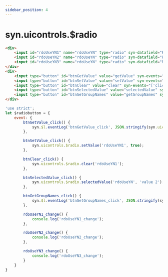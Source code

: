 ```yaml
---
sidebar_position: 4
---
```


# syn.uicontrols.$radio

```html
<div>
    <input id="rdoUseYN1" name="rdoUseYN" type="radio" syn-datafield="RadioUseYN" value="value 1" syn-events="['change']" syn-options="{textContent: '사용', toSynControl: true}">
    <input id="rdoUseYN2" name="rdoUseYN" type="radio" syn-datafield="RadioUseYN" value="value 2" syn-events="['change']" syn-options="{textContent: '미사용', toSynControl: true}">
    <input id="rdoUseYN3" name="rdoUseYN" type="radio" syn-datafield="RadioUseYN" value="value 3" syn-events="['change']" checked="checked" syn-options="{textContent: '알수없음', toSynControl: true}">
</div>
<div>
    <input type="button" id="btnGetValue" value="getValue" syn-events="['click']" />
    <input type="button" id="btnSetValue" value="setValue" syn-events="['click']" />
    <input type="button" id="btnClear" value="clear" syn-events="['click']" />
    <input type="button" id="btnSelectedValue" value="selectedValue" syn-events="['click']" />
    <input type="button" id="btnGetGroupNames" value="getGroupNames" syn-events="['click']" />
</div>
```

```javascript
'use strict';
let $radiobutton = {
    event: {
        btnGetValue_click() {
            syn.$l.eventLog('btnGetValue_click', JSON.stringify(syn.uicontrols.$radio.getValue('rdoUseYN1')));
        },

        btnSetValue_click() {
            syn.uicontrols.$radio.setValue('rdoUseYN1', true);
        },

        btnClear_click() {
            syn.uicontrols.$radio.clear('rdoUseYN1');
        },

        btnSelectedValue_click() {
            syn.uicontrols.$radio.selectedValue('rdoUseYN', 'value 2');
        },

        btnGetGroupNames_click() {
            syn.$l.eventLog('btnGetGroupNames_click', JSON.stringify(syn.uicontrols.$radio.getGroupNames()));
        },

        rdoUseYN1_change() {
            console.log('rdoUseYN1_change');
        },

        rdoUseYN2_change() {
            console.log('rdoUseYN2_change');
        },

        rdoUseYN3_change() {
            console.log('rdoUseYN3_change');
        }
    }
}
```